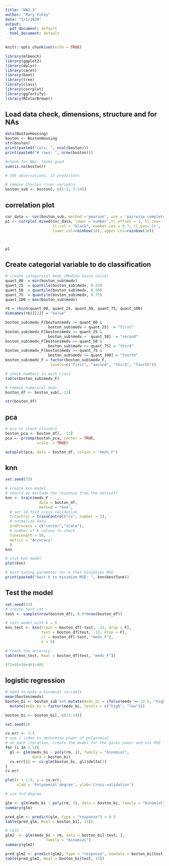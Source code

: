 ```yaml
---
title: "HW2.3"
author: "Mary Futey"
date: "5/5/2020"
output:
  pdf_document: default
  html_document: default
---
```


```r
knitr::opts_chunk$set(echo = TRUE)
```


```r
library(mlbench)
library(ggplot2)
library(dplyr)
library(caret)
library(boot)
library(tree)
library(class)
library(corrplot)
library(ggfortify)
library(RColorBrewer)

```

## Load data check, dimensions, structure and for NAs 


```r
data(BostonHousing)
boston <- BostonHousing
str(boston)
print(paste0("cols: ", ncol(boston)))
print(paste0("# rows: ", nrow(boston)))

#check for NAs: looks good
sum(is.na(boston))

# 506 observations, 13 predictors 

# remove Charles river variable
boston_sub <- boston[, c(1:3, 5:14)]

```




## correlation plot 


```r
cor_data <- cor(boston_sub, method ='pearson', use = 'pairwise.complete.obs') 
p1 <- corrplot.mixed(cor_data, lower ='number',tl.offset = 1, tl.cex= 1,
                     tl.col = "black", number.cex = 0.7, tl.pos='lt',
                     lower.col=rainbow(10), upper.col=rainbow(10))



p1
```



## Create categorial variable to do classification


```r

# create categorical medv (Median house value) 
quant_00  = min(boston_sub$medv)
quant_25  = quantile(boston_sub$medv, 0.25)
quant_50  = quantile(boston_sub$medv, 0.50)
quant_75  = quantile(boston_sub$medv, 0.75)
quant_100 = max(boston_sub$medv)

rb = rbind(quant_00, quant_25, quant_50, quant_75, quant_100)
dimnames(rb)[[2]] = "Value"

boston_sub$medv_F[boston$medv >= quant_00 & 
                   boston_sub$medv < quant_25]  = "first"
boston_sub$medv_F[boston$medv >= quant_25 & 
                   boston_sub$medv <  quant_50]  = "second"
boston_sub$medv_F[boston$medv >= quant_50 & 
                   boston_sub$medv <= quant_75] = "third"
boston_sub$medv_F[boston$medv >= quant_75 & 
                   boston_sub$medv <= quant_100] = "fourth"
boston_sub$medv_F = factor(boston_sub$medv_F,
                    levels=c("first", "second", "third", "fourth"))

# check numbers in each class 
table(boston_sub$medv_F)

# remove numerical medv
boston_df <- boston_sub[,-13]

str(boston_df)

```
## pca

```r
# pca to check clusters
boston_pca <- boston_df[, -13]
pca <- prcomp(boston_pca, center = TRUE,
              scale. = TRUE) 

autoplot(pca, data = boston_df, colour = "medv_F")


```


## knn 

```r

set.seed(33)

# create knn model
# should we exclude the response from the dataset?
knn <- train(medv_F ~ ., 
               data = boston_df, 
               method = "knn",
  # set 10-fold cross validation        
  trControl = trainControl("cv", number = 5),
  # normalize data
  preProcess = c("center","scale"),
  # number of k values to check
  tuneLength = 50,
  metric = "Accuracy"
  )
knn

# plot knn model 
plot(knn)

# best tuning parameter for k that minimizes MSE
print(paste0("best k to minimize MSE: ", knn$bestTune))

```

## Test the model
```r
set.seed(33)
# create test set
test <- sample(nrow(boston_df), 0.8*nrow(boston_df)) 

# test model with k = 9
knn_test <- knn(train = boston_df[-test, -13, drop = F],
                test = boston_df[test, -13, drop = F],
                cl = boston_df[-test, "medv_F"],
                k = 9)

# check the accuracy
table(knn_test, Real = boston_df[test, "medv_F"])

(72+45+50+46)/405

```



## logistic regression



```r

# need to make a binomial variable
mean(boston$medv)
boston_bi <- boston_sub %>% mutate(medv_bi = ifelse(medv >= 22.5, "high", "low")) %>% 
  mutate(medv_bi = factor(medv_bi, levels = c("high", "low")))

boston_bi <- boston_bi[,-c(13:14)]

set.seed(3)

cv.err <- 1:5
# use i index to determine power of polynomial 
# on each iteration, create the model for the given power and est MSE
for (i in 1:5){
  gl <- glm(medv_bi ~ poly(rm, i), family = "binomial",
            data = boston_bi)
  cv.err[i] <- cv.glm(boston_bi, gl)$delta[1]
}
cv.err

plot(x = 1:5, y = cv.err,
     xlab = 'Polynomial degree', ylab='Cross-validation')


```



```r

# use 3rd degree

glm <- glm(medv_bi ~ poly(rm, 3), data = boston_bi, family = "binomial")
summary(glm)

pred_glm <- predict(glm, type = "response") > 0.5
table(pred_glm, Real = boston_bi[, 13])

```




```r
# test
glm2  <- glm(medv_bi ~ rm, data = boston_bi[-test, ],
                  family = "binomial")
summary(glm2)

pred_glm2 <- predict(glm2, type = "response", newdata = boston_bi[test, ]) > 0.5
table(pred_glm2, Real = boston_bi[test, 13])


```







